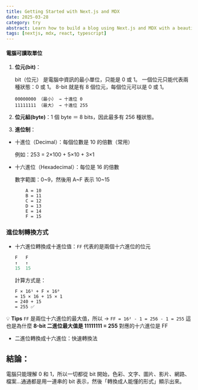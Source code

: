 ```yaml
---
title: Getting Started with Next.js and MDX
date: 2025-03-28
category: try
abstract: Learn how to build a blog using Next.js and MDX with a beautiful, modern design.
tags: [nextjs, mdx, react, typescript]
---
```



#### 電腦可讀取單位

1. **位元(bit)**：

   bit（位元） 是電腦中資訊的最小單位，只能是 0 或 1。
   一個位元只能代表兩種狀態：0 或 1。
   8-bit 就是有 8 個位元，每個位元可以是 0 或 1。

   ```
   00000000 （最小） → 十進位 0
   11111111 （最大） → 十進位 255
   ```

2. **位元組(byte)**：1 個 byte ＝ 8 bits，因此最多有 256 種狀態。

3. **進位制**：

- 十進位（Decimal）：每個位數是 10 的倍數（常用）

  例如：253 = 2×100 + 5×10 + 3×1

- 十六進位（Hexadecimal）：每位是 16 的倍數

  數字範圍：0~9，然後用 A~F 表示 10~15

  ```
      A = 10
      B = 11
      C = 12
      D = 13
      E = 14
      F = 15
  ```

### 進位制轉換方式

- 十六進位轉換成十進位值：`FF` 代表的是兩個十六進位的位元

  ```r
  F   F
  ↑   ↑
  15  15
  ```

  計算方式是：

  ```
  F × 16¹ + F × 16⁰
  = 15 × 16 + 15 × 1
  = 240 + 15
  = 255 ✅
  ```

💡 **Tips**
`FF` 是兩位十六進位的最大值，所以 → `FF = 16² - 1 = 256 - 1 = 255`
這也是為什麼 **8-bit 二進位最大值是 11111111 = 255**
對應的十六進位是 FF

- 二進位轉換成十六進位：快速轉換法
  <TransferUtf8 />

## 結論：

電腦只能理解 0 和 1，所以一切都從 bit 開始，色彩、文字、圖片、影片、網路、檔案…通通都是用一連串的 bit 表示，然後「轉換成人能懂的形式」顯示出來。
